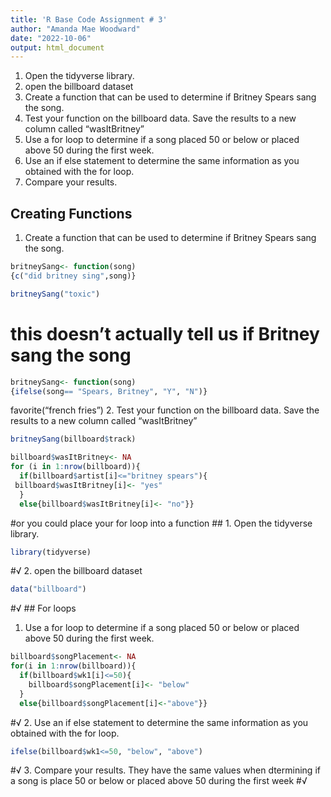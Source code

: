 ```yaml
---
title: 'R Base Code Assignment # 3'
author: "Amanda Mae Woodward"
date: "2022-10-06"
output: html_document
---
```


1. Open the tidyverse library.
2. open the billboard dataset
3. Create a function that can be used to determine if Britney Spears sang the song. 
4. Test your function on the billboard data. Save the results to a new column called "wasItBritney"
5. Use a for loop to determine if a song placed 50 or below or placed above 50 during the first week. 
6. Use an if else statement to determine the same information as you obtained with the for loop. 
7. Compare your results. 

## Creating Functions
1. Create a function that can be used to determine if Britney Spears sang the song. 
```r
britneySang<- function(song)
{c("did britney sing",song)}

britneySang("toxic")
```
# this doesn't actually tell us if Britney sang the song
```r
britneySang<- function(song)
{ifelse(song== "Spears, Britney", "Y", "N")}

```

favorite("french fries")
2. Test your function on the billboard data. Save the results to a new column called "wasItBritney"
```r
britneySang(billboard$track)

billboard$wasItBritney<- NA
for (i in 1:nrow(billboard)){
  if(billboard$artist[i]<="britney spears"){
 billboard$wasItBritney[i]<- "yes"
  }  
  else{billboard$wasItBritney[i]<- "no"}}
```
#or you could place your for loop into a function
## 
1. Open the tidyverse library.
```r
library(tidyverse)
```
#√
2. open the billboard dataset
```r
data("billboard")
```
#√
## For loops

1. Use a for loop to determine if a song placed 50 or below or placed above 50 during the first week. 
```r
billboard$songPlacement<- NA
for(i in 1:nrow(billboard)){
  if(billboard$wk1[i]<=50){
    billboard$songPlacement[i]<- "below"
  }
  else{billboard$songPlacement[i]<-"above"}}
```
#√
2. Use an if else statement to determine the same information as you obtained with the for loop. 
```r
ifelse(billboard$wk1<=50, "below", "above")
```
#√
3. Compare your results.
They have the same values when dtermining if a song is place 50 or below or placed above 50 during the first week 
#√
